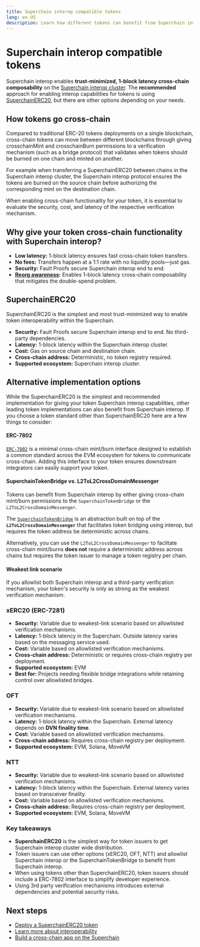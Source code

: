 ```yaml
---
title: Superchain interop compatible tokens
lang: en-US
description: Learn how different tokens can benefit from Superchain interop and benefit from secure, low-latency, cross-chain composability.
---
```



<InteropCallout />

# Superchain interop compatible tokens

Superchain interop enables **trust-minimized, 1-block latency cross-chain composability** on the [Superchain interop cluster](/stack/interop/explainer#superchain-interop-cluster).
The **recommended** approach for enabling interop capabilities for tokens is using [SuperchainERC20](/stack/interop/superchain-erc20), but there are other options depending on your needs.

## How tokens go cross-chain

Compared to traditional ERC-20 tokens deployments on a single blockchain, cross-chain tokens can move between different blockchains through giving crosschainMint and crosschainBurn permissions to a verification mechanism (such as a bridge protocol) that validates when tokens should be burned on one chain and minted on another.

For example when transferring a SuperchainERC20 between chains in the Superchain interop cluster, the Superchain interop protocol ensures the tokens are burned on the source chain before authorizing the corresponding mint on the destination chain.

When enabling cross-chain functionality for your token, it is essential to evaluate the security, cost, and latency of the respective verification mechanism.


## Why give your token cross-chain functionality with Superchain interop?

*   **Low latency:** 1-block latency ensures fast cross-chain token transfers.
*   **No fees:** Transfers happen at a 1:1 rate with no liquidity pools—just gas.
*   **Security:** Fault Proofs secure Superchain interop end to end.
*   **[Reorg awareness](./reorg):** Enables 1-block latency cross-chain composability that mitigates the double-spend problem.

## SuperchainERC20

SuperchainERC20 is the simplest and most trust-minimized way to enable token interoperability within the Superchain.

*   **Security:** Fault Proofs secure Superchain interop end to end. No third-party dependencies.
*   **Latency:** 1-block latency within the Superchain interop cluster.
*   **Cost:** Gas on source chain and destination chain. 
*   **Cross-chain address:** Deterministic, no token registry required. 
*   **Supported ecosystem:** Superchain interop cluster.


## Alternative implementation options 

While the SuperchainERC20 is the simplest and recommended implementation for giving your token Superchain interop capabilities, other leading token implementations can also benefit from Superchain interop. If you choose a token standard other than SuperchainERC20 here are a few things to consider:

#### ERC-7802
[`ERC-7802`](https://ethereum-magicians.org/t/erc-7802-crosschain-token-interface/21508) is a minimal cross-chain mint/burn interface designed to establish a common standard across the EVM ecosystem for tokens to communicate cross-chain. Adding this interface to your token ensures downstream integrators can easily support your token.

#### SuperchainTokenBridge vs. L2ToL2CrossDomainMessenger
Tokens can benefit from Superchain interop by either giving cross-chain mint/burn permissions to the `SuperchainTokenBridge` or the `L2ToL2CrossDomainMessenger`. 

The [`SuperchainTokenBridge`](https://github.com/ethereum-optimism/optimism/blob/develop/packages/contracts-bedrock/src/L2/SuperchainTokenBridge.sol) is an abstraction built on top of the **`L2ToL2CrossDomainMessenger`** that facilitates token bridging using interop, but requires the token address be deterministic across chains. 

Alternatively, you can use the `L2ToL2CrossDomainMessenger` to faclitate cross-chain mint/burns **does not** require a deterministic address across chains but requires the token issuer to manage a token registry per chain. 


#### Weakest link scenario

If you allowlist both Superchain interop and a third-party verification mechanism, your token's security is only as strong as the weakest verification mechanism.

### xERC20 (ERC-7281)

*   **Security:** Variable due to weakest-link scenario based on allowlisted verification mechanisms.
*   **Latency:** 1-block latency in the Superchain. Outside latency varies based on the messaging service used.
*   **Cost:** Variable based on allowlisted verification mechanisms.
*   **Cross-chain address:** Deterministic or requires cross-chain registry per deployment.
*   **Supported ecosystem:** EVM
*   **Best for:** Projects needing flexible bridge integrations while retaining control over allowlisted bridges.

### OFT

*   **Security:** Variable due to weakest-link scenario based on allowlisted verification mechanisms.
*   **Latency:** 1-block latency within the Superchain. External latency depends on **DVN finality time**.
*   **Cost:** Variable based on allowlisted verification mechanisms.
*   **Cross-chain address:** Requires cross-chain registry per deployment.
*   **Supported ecosystem:** EVM, Solana, MoveVM

### NTT

*   **Security:** Variable due to weakest-link scenario based on allowlisted verification mechanisms.
*   **Latency:** 1-block latency within the Superchain. External latency varies based on transceiver finality.
*   **Cost:** Variable based on allowlisted verification mechanisms.
*   **Cross-chain address:** Requires cross-chain registry per deployment.
*   **Supported ecosystem:** EVM, Solana, MoveVM


### Key takeaways

*   **SuperchainERC20** is the simplest way for token issuers to get Superchain interop cluster wide distribution.
*   Token issuers can use other options (xERC20, OFT, NTT) and allowlist Superchain interop or the SuperchainTokenBridge to benefit from Superchain interop. 
*   When using tokens other than SuperchainERC20, token issuers should include a ERC-7802 interface to simplify developer experience.
*   Using 3rd party verification mechanisms introduces external dependencies and potential security risks.

## Next steps

*   [Deploy a SuperchainERC20 token](/stack/interop/superchain-erc20)
*   [Learn more about interoperability](/stack/interop/explainer)
*   [Build a cross-chain app on the Superchain](/app-developers/get-started)
